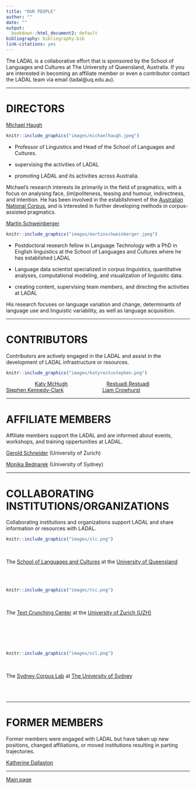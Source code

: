 ```yaml
---
title: "OUR PEOPLE"
author: ""
date: ""
output:
  bookdown::html_document2: default
bibliography: bibliography.bib
link-citations: yes
---
```


The LADAL is a collaborative effort that is sponsored by the School of Languages and Cultures at The University of Queensland, Australia. If you are interested in becoming an affiliate member or even a contributor contact the LADAL team via email (ladal\@uq.edu.au).

***

# DIRECTORS{-}

[Michael Haugh ](https://languages-cultures.uq.edu.au/profile/1498/michael-haugh)

```r
knitr::include_graphics("images/michaelhaugh.jpeg")
```


+ Professor of Linguistics and Head of the School of Languages and Cultures. 

+ supervising the activities of LADAL 

+ promoting LADAL and its activities across Australia. 

Michael's research interests lie primarily in the field of pragmatics, with a focus on analysing face, (im)politeness, teasing and humour, indirectness, and intention. He has been involved in the establishment of the [Australian National Corpus](http://www.ausnc.org.au), and is interested in further developing methods in corpus-assisted pragmatics.  
  
  
[Martin Schweinberger](https://languages-cultures.uq.edu.au/profile/4295/martin-schweinberger)

```r
knitr::include_graphics("images/martinschweinberger.jpeg")
```

+ Postdoctoral research fellow in Language Technology with a PhD in English linguistics at the School of Languages and Cultures where he has established LADAL

+ Language data scientist  specialized in corpus linguistics, quantitative analyses, computational modeling, and visualization of linguistic data. 

+ creating content, supervising team members, and directing the activities at LADAL 

His research focuses on language variation and change, determinants of language use and linguistic variability, as well as language acquisition.  
  
  
***

# CONTRIBUTORS{-}

Contributors are actively engaged in the LADAL and assist in the development of LADAL infrastructure or resources.

```r
knitr::include_graphics("images/katyrestustephen.png")
```

&nbsp;&nbsp;&nbsp;&nbsp;&nbsp;&nbsp;&nbsp;&nbsp;&nbsp;&nbsp;&nbsp;&nbsp;&nbsp;&nbsp;&nbsp;&nbsp;&nbsp;&nbsp;&nbsp;&nbsp;[Katy McHugh](https://www.linkedin.com/in/katymchugh/?originalSubdomain=au) &nbsp;&nbsp;&nbsp;&nbsp;&nbsp;&nbsp;&nbsp;&nbsp;&nbsp;&nbsp;&nbsp;&nbsp;&nbsp;&nbsp;&nbsp;&nbsp;&nbsp;&nbsp;&nbsp;&nbsp;&nbsp;&nbsp;&nbsp;&nbsp;&nbsp; [Restuadi Restuadi](https://github.com/restuadi311) &nbsp;&nbsp;&nbsp;&nbsp;&nbsp;&nbsp;&nbsp;&nbsp;&nbsp;&nbsp;&nbsp;&nbsp;&nbsp;&nbsp;&nbsp;&nbsp;&nbsp;&nbsp; [Stephen Kennedy-Clark](https://www.linkedin.com/in/stephenkclark/?originalSubdomain=au) &nbsp;&nbsp;&nbsp;&nbsp;&nbsp;&nbsp;&nbsp;&nbsp;&nbsp;&nbsp;&nbsp;&nbsp;&nbsp;&nbsp;&nbsp;&nbsp;&nbsp;&nbsp;&nbsp;&nbsp;&nbsp;&nbsp;&nbsp;&nbsp;&nbsp; [Liam Crowhurst](https://www.linkedin.com/in/liam-crowhurst-3aaa56121/?originalSubdomain=au)  
  
***
 
# AFFILIATE MEMBERS{-}

Affiliate members support the LADAL and are informed about events, workshops, and training oppertunities at LADAL.

[Gerold Schneider](https://www.cl.uzh.ch/de/people/team/compling/gschneid.html) (University of Zurich)

[Monika Bednarek](https://www.sydney.edu.au/arts/about/our-people/academic-staff/monika-bednarek.html) (University of Sydney)

***

# COLLABORATING INSTITUTIONS/ORGANIZATIONS{-}

Collaborating institutions and organizations support LADAL and share information or resources with LADAL.

```r
knitr::include_graphics("images/slc.png")
```
  
<br>

The [School of Languages and Cultures](https://languages-cultures.uq.edu.au/) at the [University of Queensland](https://www.uq.edu.au/)

<br><br>

```r
knitr::include_graphics("images/tcc.png")
```
  
<br>

The [Text Crunching Center](https://www.cl.uzh.ch/en/TCC.html) at the [University of Zurich (UZH)](https://www.uzh.ch/en.html)
  
<br><br><br><br>

```r
knitr::include_graphics("images/scl.png")
```

<br>

The [Sydney Corpus Lab](https://sydneycorpuslab.com/) at [The University of Sydney](https://www.sydney.edu.au/) 

<br><br>
 
***

# FORMER MEMBERS{-}

Former members were engaged with LADAL but have taken up new positions, changed affiliations, or moved institutions resulting in parting trajectories.

[Katherine Dallaston](https://kjdallaston.com/)

***

[Main page](https://slcladal.github.io/index.html)

